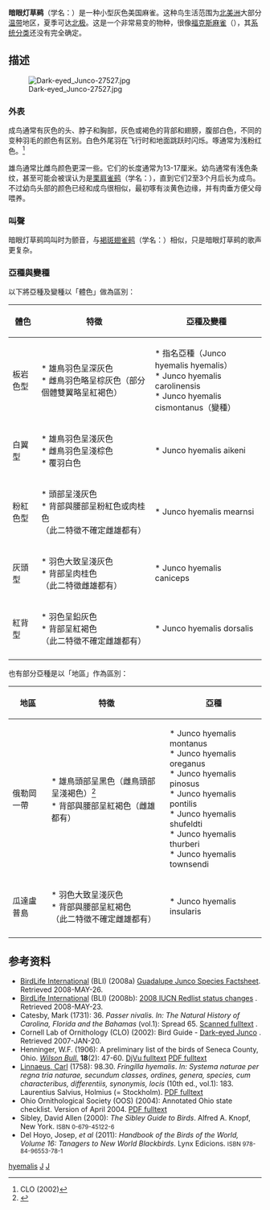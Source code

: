 {{Speciesbox
| taxon = Junco hyemalis
| image = Dark-eyed Junco-27527-2.jpg
| image_caption = 雄鳥（[[指名亞種|指名亞種]]） 
| image2 = Junco hyemalis hyemalis CT2.jpg
| image2_caption = 雌鳥（指名亞種）
| status = LC
| status_system = iucn3.1
| status_ref = <ref>{{IUCN|id=160032434 |title=''Junco hyemalis'' |assessors=[[BirdLife_International|BirdLife International]] |version=2012.1 |year=2012 |accessdate=16 July 2012}}</ref>
| binomial_authority = ([[林奈|Linnaeus]], 1758)
| synonyms = 
* ''Fringilla hyemalis'' <small>Linnaeus, 1758</small>
| range_map = Dark-eyed_Junco-rangemap.gif
| range_map_width = 240px
| range_map_caption = 北美洲分布图。<br/>黄色 = 繁殖季节 <br/>蓝色 = 冬季<br/>绿色 = 全年
}}

'''暗眼灯草鹀'''（学名：''{{lang|en|Junco hyemalis}}''）是一种小型灰色美国麻雀。这种鸟生活范围为[[北美洲|北美洲]]大部分[[温带|温带]]地区，夏季可达[[北极|北极]]。这是一个非常易变的物种，很像[[福克斯麻雀|福克斯麻雀]]（''{{lang|en|Passerella iliaca}}''），其[[系统分类学|系统分类]]还没有完全确定。

==描述==
[[File:Dark-eyed_Junco-27527.jpg|thumb]]
===外表===
成鸟通常有灰色的头、脖子和胸部，灰色或褐色的背部和翅膀，腹部白色，不同的变种羽毛的颜色有区别。白色外尾羽在飞行时和地面跳跃时闪烁。啄通常为浅粉红色。<ref name=Cornell>CLO (2002)</ref>

雄鸟通常比雌鸟颜色更深一些。它们的长度通常为13-17厘米。幼鸟通常有浅色条纹，甚至可能会被误认为是[[栗肩雀鹀|栗肩雀鹀]]（学名：''{{lang|en|Pooecetes gramineus}}''），直到它们2至3个月后长为成鸟。不过幼鸟头部的颜色已经和成鸟很相似，最初啄有淡黄色边缘，并有肉垂方便父母喂养。

===叫聲===
暗眼灯草鹀鸣叫时为颤音，与[[褐斑翅雀鹀|褐斑翅雀鹀]]（学名：''{{lang|en|Spizella passerina}}''）相似，只是暗眼灯草鹀的歌声更复杂。

===亞種與變種===
以下將亞種及變種以「體色」做為區別：

{| class="wikitable" style="text-align:center; margin:0 auto"
|-
!體色!!特徵!!亞種及變種
|-
|板岩色型||* 雄鳥羽色呈深灰色<br> * 雌鳥羽色略呈棕灰色（部分個體雙翼略呈紅褐色）||* 指名亞種（Junco hyemalis hyemalis）<br>* Junco hyemalis carolinensis<br> * Junco hyemalis cismontanus（變種）
|-
|白翼型||* 雄鳥羽色呈淺灰色<br> * 雌鳥羽色呈淺棕色<br> * 覆羽白色||* Junco hyemalis aikeni
|-
|粉紅色型||* 頭部呈淺灰色<br> * 背部與腰部呈粉紅色或肉桂色<br>（此二特徵不確定雌雄都有）||* Junco hyemalis mearnsi
|-
|灰頭型||* 羽色大致呈淺灰色<br> * 背部呈肉桂色<br>（此二特徵雌雄都有）||* Junco hyemalis caniceps
|-
|紅背型||* 羽色呈鉛灰色<br> * 背部呈紅褐色<br>（此二特徵不確定雌雄都有）||* Junco hyemalis dorsalis
|-
|}

也有部分亞種是以「地區」作為區別：

{| class="wikitable" style="text-align:center; margin:0 auto"
|-
!地區!!特徵!!亞種
|-
|俄勒岡一帶||* 雄鳥頭部呈黑色（雌鳥頭部呈淺褐色）<ref name = Dunn>{{cite journal | authors = Dunn, Jon L. | year = 2002 | title = The identification of Pink-sided Juncos, with cautionary notes about plumage variation and hybridization |journal = Birding | volume = 34（5） | pages = 432–443 | issn =  | doi =  | url = }}</ref><br> * 背部與腰部呈紅褐色（雌雄都有）||* Junco hyemalis montanus<br>* Junco hyemalis oreganus<br> * Junco hyemalis pinosus<br>* Junco hyemalis pontilis<br>* Junco hyemalis shufeldti<br>* Junco hyemalis thurberi<br>* Junco hyemalis townsendi
|-
|瓜達盧普島||* 羽色大致呈淺灰色<br> * 背部與腰部呈紅褐色<br>（此二特徵不確定雌雄都有）||* Junco hyemalis insularis
|-
|}

==参考资料==
{{reflist}}
* [[BirdLife_International|BirdLife International]] (BLI) (2008a) [http://www.birdlife.org/datazone/search/species_search.html?action=SpcHTMDetails.asp&sid=8987&m=0 Guadalupe Junco Species Factsheet]. Retrieved 2008-MAY-26.
* [[BirdLife_International|BirdLife International]] (BLI) (2008b): [http://www.birdlife.org/action/science/species/global_species_programme/whats_new.html 2008 IUCN Redlist status changes] {{Wayback|url=http://www.birdlife.org/action/science/species/global_species_programme/whats_new.html |date=20080914020126 }}. Retrieved 2008-MAY-23.
* Catesby, Mark (1731): 36. ''Passer nivalis. In: The Natural History of Carolina, Florida and the Bahamas'' (vol.1): Spread 65. [http://www.rarebookroom.org/Control/catthf/index.html Scanned fulltext] {{Wayback|url=http://www.rarebookroom.org/Control/catthf/index.html |date=20111104222828 }}.
* Cornell Lab of Ornithology (CLO) (2002): Bird Guide - [http://www.birds.cornell.edu/AllAboutBirds/BirdGuide/Dark-eyed_Junco_dtl.html Dark-eyed Junco] {{Wayback|url=http://www.birds.cornell.edu/AllAboutBirds/BirdGuide/Dark-eyed_Junco_dtl.html |date=20090403073905 }}. Retrieved 2007-JAN-20.
* Henninger, W.F. (1906): A preliminary list of the birds of Seneca County, Ohio. ''[[Wilson_Bulletin|Wilson Bull.]]'' '''18'''(2): 47-60. [https://web.archive.org/web/20121108102737/http://elibrary.unm.edu/sora/Wilson/DJVU/v018n02/P0047-P0060.djvu DjVu fulltext] [https://web.archive.org/web/20110606161920/http://elibrary.unm.edu/sora/Wilson/v018n02/p0047-p0060.pdf PDF fulltext]
* [[Carl_Linnaeus|Linnaeus, Carl]] (1758): 98.30. ''Fringilla hyemalis''. ''In: Systema naturae per regna tria naturae, secundum classes, ordines, genera, species, cum characteribus, differentiis, synonymis, locis'' (10th ed., vol.1): 183. Laurentius Salvius, Holmius (= Stockholm). [http://gdz-srv1.sub.uni-goettingen.de:8080/contentserver/contentserver?command=docconvert&docid=D265100&pdf.x=19&pdf.y=8 PDF fulltext]{{dead link|date=2018年1月 |bot=InternetArchiveBot |fix-attempted=yes }}
* Ohio Ornithological Society (OOS) (2004): Annotated Ohio state checklist. Version of April 2004. [https://web.archive.org/web/20040718101517/http://www.ohiobirds.org/publications/OBRClist.pdf PDF fulltext]
* Sibley, David Allen (2000): ''The Sibley Guide to Birds''. Alfred A. Knopf, New York. <small>ISBN 0-679-45122-6</small>
* Del Hoyo, Josep, ''et al'' (2011): ''Handbook of the Birds of the World, Volume 16: Tanagers to New World Blackbirds''. Lynx Edicions. <small>ISBN 978-84-96553-78-1</small>
{{Taxonbar}}
[[Category:鹀科|hyemalis]]
[[Category:1758年描述的鸟类|J]]
[[Category:卡尔·林奈命名的生物分类|J]]